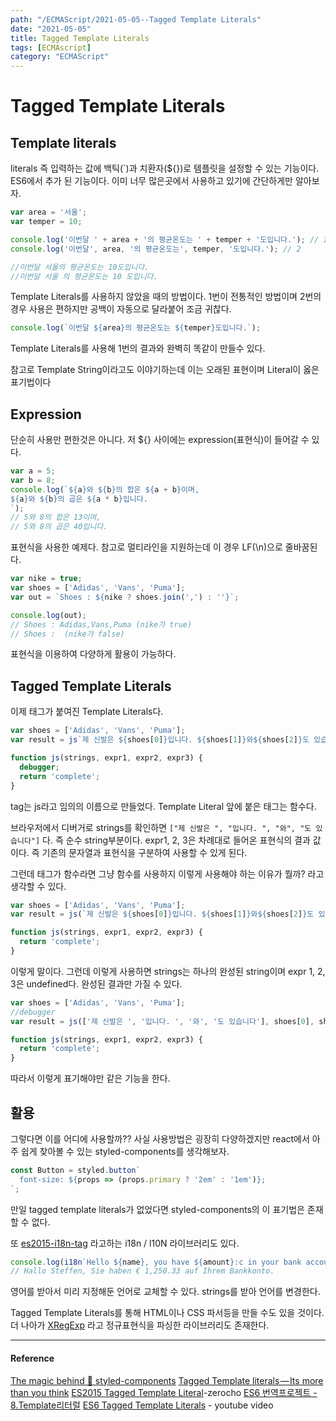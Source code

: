 ---
path: "/ECMAScript/2021-05-05--Tagged Template Literals"
date: "2021-05-05"
title: Tagged Template Literals
tags: [ECMAscript]
category: "ECMAScript"
---

# Tagged Template Literals

## Template literals

literals 즉 입력하는 값에 백틱(`)과 치환자(\${})로 템플릿을 설정할 수 있는 기능이다. ES6에서 추가 된 기능이다. 이미 너무 많은곳에서 사용하고 있기에 간단하게만 알아보자.

```js
var area = '서울';
var temper = 10;

console.log('이번달 ' + area + '의 평균온도는 ' + temper + '도입니다.'); // 1
console.log('이번달', area, '의 평균온도는', temper, '도입니다.'); // 2

//이번달 서울의 평균온도는 10도입니다.
//이번달 서울 의 평균온도는 10 도입니다.
```

Template Literals를 사용하지 않았을 때의 방법이다. 1번이 전통적인 방법이며 2번의 경우 사용은 편하지만 공백이 자동으로 달라붙어 조금 귀찮다.

```js
console.log(`이번달 ${area}의 평균온도는 ${temper}도입니다.`);
```

Template Literals를 사용해 1번의 결과와 완벽히 똑같이 만들수 있다.

참고로 Template String이라고도 이야기하는데 이는 오래된 표현이며 Literal이 옳은 표기법이다

## Expression

단순히 사용만 편한것은 아니다. 저 \${} 사이에는 expression(표현식)이 들어갈 수 있다.

```js
var a = 5;
var b = 8;
console.log(`${a}와 ${b}의 합은 ${a + b}이며,
${a}와 ${b}의 곱은 ${a * b}입니다.
`);
// 5와 8의 합은 13이며,
// 5와 8의 곱은 40입니다.
```

표현식을 사용한 예제다. 참고로 멀티라인을 지원하는데 이 경우 LF(\n)으로 줄바꿈된다.

```js
var nike = true;
var shoes = ['Adidas', 'Vans', 'Puma'];
var out = `Shoes : ${nike ? shoes.join(',') : ''}`;

console.log(out);
// Shoes : Adidas,Vans,Puma (nike가 true)
// Shoes :  (nike가 false)
```

표현식을 이용하여 다양하게 활용이 가능하다.

## Tagged Template Literals

이제 태그가 붙여진 Template Literals다.

```js
var shoes = ['Adidas', 'Vans', 'Puma'];
var result = js`제 신발은 ${shoes[0]}입니다. ${shoes[1]}와${shoes[2]}도 있습니다`;

function js(strings, expr1, expr2, expr3) {
  debugger;
  return 'complete';
}
```

tag는 js라고 임의의 이름으로 만들었다. Template Literal 앞에 붙은 태그는 함수다.

브라우저에서 디버거로 strings를 확인하면 `["제 신발은 ", "입니다. ", "와", "도 있습니다"]` 다. 즉 순수 string부분이다. expr1, 2, 3은 차례대로 들어온 표현식의 결과 값이다. 즉 기존의 문자열과 표현식을 구분하여 사용할 수 있게 된다.

그런데 태그가 함수라면 그냥 함수를 사용하지 이렇게 사용해야 하는 이유가 뭘까? 라고 생각할 수 있다.

```js
var shoes = ['Adidas', 'Vans', 'Puma'];
var result = js(`제 신발은 ${shoes[0]}입니다. ${shoes[1]}와${shoes[2]}도 있습니다`);

function js(strings, expr1, expr2, expr3) {
  return 'complete';
}
```

이렇게 말이다. 그런데 이렇게 사용하면 strings는 하나의 완성된 string이며 expr 1, 2, 3은 undefined다. 완성된 결과만 가질 수 있다.

```js
var shoes = ['Adidas', 'Vans', 'Puma'];
//debugger
var result = js(['제 신발은 ', '입니다. ', '와', '도 있습니다'], shoes[0], shoes[1], shoes[2]);

function js(strings, expr1, expr2, expr3) {
  return 'complete';
}
```

따라서 이렇게 표기해야만 같은 기능을 한다.

## 활용

그렇다면 이를 어디에 사용할까?? 사실 사용방법은 굉장히 다양하겠지만 react에서 아주 쉽게 찾아볼 수 있는 styled-components를 생각해보자.

```js
const Button = styled.button`
  font-size: ${props => (props.primary ? '2em' : '1em')};
`;
```

만일 tagged template literals가 없었다면 styled-components의 이 표기법은 존재할 수 없다.

또 [es2015-i18n-tag](https://github.com/skolmer/es2015-i18n-tag) 라고하는 i18n / l10N 라이브러리도 있다.

```js
console.log(i18n`Hello ${name}, you have ${amount}:c in your bank account.`);
// Hallo Steffen, Sie haben € 1,250.33 auf Ihrem Bankkonto.
```

영어를 받아서 미리 지정해둔 언어로 교체할 수 있다. strings를 받아 언어를 변경한다.

Tagged Template Literals를 통해 HTML이나 CSS 파서등을 만들 수도 있을 것이다. 더 나아가 [XRegExp](http://xregexp.com/) 라고 정규표현식을 파싱한 라이브러리도 존재한다.

---

#### Reference

[The magic behind 💅 styled-components](https://mxstbr.blog/2016/11/styled-components-magic-explained/)
[Tagged Template literals — Its more than you think](https://codeburst.io/javascript-es6-tagged-template-literals-a45c26e54761)
[ES2015 Tagged Template Literal](https://www.zerocho.com/category/ECMAScript/post/5aa7ecc772adcb001b2ed6f3)-zerocho
[ES6 번역프로젝트 - 8.Template리터럴](https://github.com/ES678/Exploring-ES6/blob/master/08%20Template%20%EB%A6%AC%ED%84%B0%EB%9F%B4/README.md)
[ES6 Tagged Template Literals](https://www.youtube.com/watch?v=c9j0avG5L4c&t=335s) - youtube video

